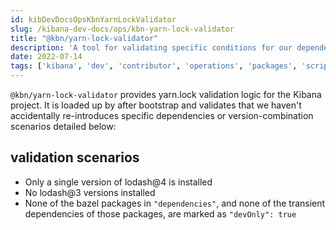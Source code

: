 ```yaml
---
id: kibDevDocsOpsKbnYarnLockValidator
slug: /kibana-dev-docs/ops/kbn-yarn-lock-validator
title: "@kbn/yarn-lock-validator"
description: 'A tool for validating specific conditions for our dependency chain'
date: 2022-07-14
tags: ['kibana', 'dev', 'contributor', 'operations', 'packages', 'scripts', 'yarn']
---
```


`@kbn/yarn-lock-validator` provides yarn.lock validation logic for the Kibana project. It is loaded up by <DocLink id="kibDevDocsOpsKbnPm" /> after bootstrap and validates that we haven't accidentally re-introduces specific dependencies or version-combination scenarios detailed below:

## validation scenarios

 - Only a single version of lodash@4 is installed
 - No lodash@3 versions installed
 - None of the bazel packages in `"dependencies"`, and none of the transient dependencies of those packages, are marked as `"devOnly": true`

